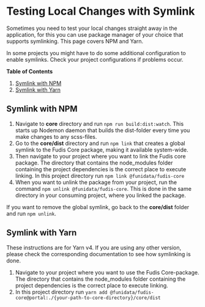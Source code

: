 
<Meta title="Documentation/Development/Tooling/Testing Local Changes with Symlink" />

# Testing Local Changes with Symlink

Sometimes you need to test your local changes straight away in the application, for this you can use package manager of your choice that supports symlinking. This page covers NPM and Yarn.

In some projects you might have to do some additional configuration to enable symlinks. Check your project configurations if problems occur.

**Table of Contents**

1. [Symlink with NPM](#symlink-with-npm)
2. [Symlink with Yarn](#symlink-with-yarn)

## Symlink with NPM

1. Navigate to **core** directory and run `npm run build:dist:watch`. This starts up Nodemon daemon that builds the dist-folder every time you make changes to any scss-files.
2. Go to the **core/dist** directory and run `npm link` that creates a global symlink to the Fudis Core package, making it available system-wide.
3. Then navigate to your project where you want to link the Fudis core package. The directory that contains the node_modules folder containing the project dependencies is the correct place to execute linking. In this project directory run `npm link @funidata/fudis-core`
4. When you want to unlink the package from your project, run the command `npm unlink @funidata/fudis-core`. This is done in the same directory in your consuming project, where you linked the package.

If you want to remove the global symlink, go back to the **core/dist** folder and run `npm unlink`.

## Symlink with Yarn

These instructions are for Yarn v4. If you are using any other version, please check the corresponding documentation to see how symlinking is done.

1. Navigate to your project where you want to use the Fudis Core-package. The directory that contains the node_modules folder containing the project dependencies is the correct place to execute linking.
2. In this project directory run `yarn add @funidata/fudis-core@portal:./{your-path-to-core-directory}/core/dist`
